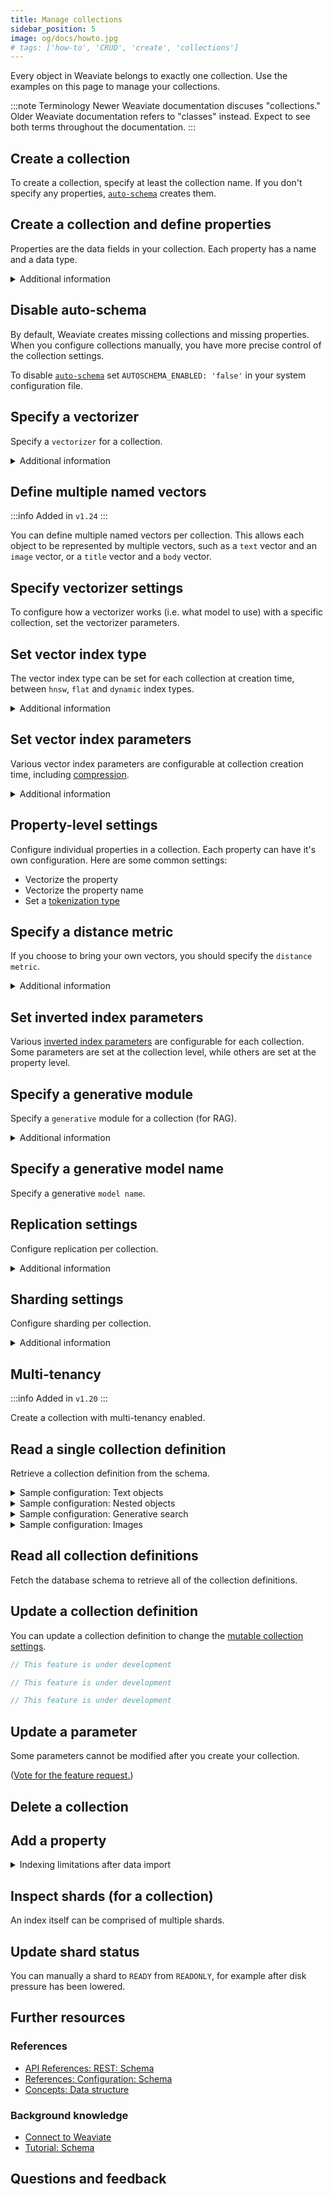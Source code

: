 ```yaml
---
title: Manage collections
sidebar_position: 5
image: og/docs/howto.jpg
# tags: ['how-to', 'CRUD', 'create', 'collections']
---
```



Every object in Weaviate belongs to exactly one collection. Use the examples on this page to manage your collections.

:::note Terminology
Newer Weaviate documentation discuses "collections." Older Weaviate documentation refers to "classes" instead. Expect to see both terms throughout the documentation.
:::

## Create a collection

To create a collection, specify at least the collection name. If you don't specify any properties, [`auto-schema`](../config-refs/schema/index.md#auto-schema) creates them.


<InitialCaps />

<Tabs groupId="languages">
  <TabItem value="py" label="Python Client v4">
    <FilteredTextBlock
      text={PyCode}
      startMarker="# START BasicCreateCollection"
      endMarker="# END BasicCreateCollection"
      language="py"
    />
  </TabItem>

  <TabItem value="py3" label="Python Client v3">
    <FilteredTextBlock
      text={PyCodeV3}
      startMarker="# START BasicCreateCollection"
      endMarker="# END BasicCreateCollection"
      language="py"
    />
  </TabItem>

  <TabItem value="js" label="JS/TS Client v3">
    <FilteredTextBlock
      text={TSCode}
      startMarker="// START BasicCreateCollection"
      endMarker="// END BasicCreateCollection"
      language="ts"
    />
  </TabItem>

  <TabItem value="js2" label="JS/TS Client v2">
    <FilteredTextBlock
      text={TSCodeLegacy}
      startMarker="// START BasicCreateCollection"
      endMarker="// END BasicCreateCollection"
      language="ts"
    />
  </TabItem>

  <TabItem value="java" label="Java">
    <FilteredTextBlock
      text={JavaCode}
      startMarker="// START BasicCreateCollection"
      endMarker="// END BasicCreateCollection"
      language="java"
    />
  </TabItem>

  <TabItem value="go" label="Go">
    <FilteredTextBlock
      text={GoCode}
      startMarker="// START BasicCreateCollection"
      endMarker="// END BasicCreateCollection"
      language="go"
    />
  </TabItem>
</Tabs>

## Create a collection and define properties

Properties are the data fields in your collection. Each property has a name and a data type.

<details>
  <summary>
    Additional information
  </summary>

Use properties to configure additional parameters such as data type, index characteristics, or tokenization.

For details, see:

- [References: Configuration: Schema](/developers/weaviate/config-refs/schema)
- [API References: REST: Schema](/developers/weaviate/api/rest#tag/schema)
- [Available data types](../config-refs/datatypes.md)

</details>

<Tabs groupId="languages">
  <TabItem value="py" label="Python Client v4">
    <FilteredTextBlock
      text={PyCode}
      startMarker="# START CreateCollectionWithProperties"
      endMarker="# END CreateCollectionWithProperties"
      language="py"
    />
  </TabItem>

  <TabItem value="py3" label="Python Client v3">
    <FilteredTextBlock
      text={PyCodeV3}
      startMarker="# START CreateCollectionWithProperties"
      endMarker="# END CreateCollectionWithProperties"
      language="py"
    />
  </TabItem>

  <TabItem value="js" label="JS/TS Client v3">
    <FilteredTextBlock
      text={TSCode}
      startMarker="// START CreateCollectionWithProperties"
      endMarker="// END CreateCollectionWithProperties"
      language="ts"
    />
  </TabItem>

  <TabItem value="js2" label="JS/TS Client v2">
    <FilteredTextBlock
      text={TSCodeLegacy}
      startMarker="// START CreateCollectionWithProperties"
      endMarker="// END CreateCollectionWithProperties"
      language="ts"
    />
  </TabItem>

  <TabItem value="java" label="Java">
    <FilteredTextBlock
      text={JavaCode}
      startMarker="// START CreateCollectionWithProperties"
      endMarker="// END CreateCollectionWithProperties"
      language="java"
    />
  </TabItem>

</Tabs>

## Disable auto-schema

By default, Weaviate creates missing collections and missing properties. When you configure collections manually, you have more precise control of the collection settings.

To disable [`auto-schema`](../config-refs/schema/index.md#auto-schema) set `AUTOSCHEMA_ENABLED: 'false'` in your system configuration file.

## Specify a vectorizer

Specify a `vectorizer` for a collection.

<details>
  <summary>Additional information</summary>

Collection level settings override default values and general configuration parameters such as [environment variables](../config-refs/env-vars.md).

- [Available vectorizers](../modules/retriever-vectorizer-modules/index.md)
- [Vectorizer configuration references](/developers/weaviate/config-refs/schema#vectorizer)

</details>

<Tabs groupId="languages">
  <TabItem value="py" label="Python Client v4">
    <FilteredTextBlock
      text={PyCode}
      startMarker="# START Vectorizer"
      endMarker="# END Vectorizer"
      language="py"
    />
  </TabItem>

  <TabItem value="py3" label="Python Client v3">
    <FilteredTextBlock
      text={PyCodeV3}
      startMarker="# START Vectorizer"
      endMarker="# END Vectorizer"
      language="py"
    />
  </TabItem>

  <TabItem value="js" label="JS/TS Client v3">
    <FilteredTextBlock
      text={TSCode}
      startMarker="// START Vectorizer"
      endMarker="// END Vectorizer"
      language="ts"
    />
  </TabItem>

  <TabItem value="js2" label="JS/TS Client v2">
    <FilteredTextBlock
      text={TSCodeLegacy}
      startMarker="// START Vectorizer"
      endMarker="// END Vectorizer"
      language="ts"
    />
  </TabItem>

  <TabItem value="java" label="Java">
    <FilteredTextBlock
      text={JavaCode}
      startMarker="// START CreateCollectionWithVectorizer"
      endMarker="// END CreateCollectionWithVectorizer"
      language="java"
    />
  </TabItem>

</Tabs>


## Define multiple named vectors

:::info Added in `v1.24`
:::

You can define multiple named vectors per collection. This allows each object to be represented by multiple vectors, such as a `text` vector and an `image` vector, or a `title` vector and a `body` vector.

<Tabs groupId="languages">
  <TabItem value="py" label="Python Client v4">
    <FilteredTextBlock
      text={PyCode}
      startMarker="# START BasicNamedVectors"
      endMarker="# END BasicNamedVectors"
      language="py"
    />
  </TabItem>

  <TabItem value="py3" label="Python Client v3">
    <FilteredTextBlock
      text={PyCodeV3}
      startMarker="# START BasicNamedVectors"
      endMarker="# END BasicNamedVectors"
      language="py"
    />
  </TabItem>

  <TabItem value="js" label="JS/TS Client v3">
    <FilteredTextBlock
      text={TSCode}
      startMarker="// START BasicNamedVectors"
      endMarker="// END BasicNamedVectors"
      language="ts"
    />
  </TabItem>

  <TabItem value="js2" label="JS/TS Client v2">
    <FilteredTextBlock
      text={TSCodeLegacy}
      startMarker="// START BasicNamedVectors"
      endMarker="// END BasicNamedVectors"
      language="ts"
    />
  </TabItem>

  <TabItem value="java" label="Java">
    <FilteredTextBlock
      text={JavaCode}
      startMarker="// START CreateCollectionWithNamedVectors"
      endMarker="// END CreateCollectionWithNamedVectors"
      language="java"
    />
  </TabItem>

</Tabs>

## Specify vectorizer settings

To configure how a vectorizer works (i.e. what model to use) with a specific collection, set the vectorizer parameters.

<Tabs groupId="languages">
  <TabItem value="py" label="Python Client v4">
    <FilteredTextBlock
      text={PyCode}
      startMarker="# START ModuleSettings"
      endMarker="# END ModuleSettings"
      language="py"
    />
  </TabItem>

  <TabItem value="py3" label="Python Client v3">
    <FilteredTextBlock
      text={PyCodeV3}
      startMarker="# START ModuleSettings"
      endMarker="# END ModuleSettings"
      language="py"
    />
  </TabItem>

  <TabItem value="js" label="JS/TS Client v3">
    <FilteredTextBlock
      text={TSCode}
      startMarker="// START ModuleSettings"
      endMarker="// END ModuleSettings"
      language="ts"
    />
  </TabItem>

  <TabItem value="js2" label="JS/TS Client v2">
    <FilteredTextBlock
      text={TSCodeLegacy}
      startMarker="// START ModuleSettings"
      endMarker="// END ModuleSettings"
      language="ts"
    />
  </TabItem>

  <TabItem value="java" label="Java">
    <FilteredTextBlock
      text={JavaCode}
      startMarker="// START ModuleSettings"
      endMarker="// END ModuleSettings"
      language="java"
    />
  </TabItem>

</Tabs>

## Set vector index type

The vector index type can be set for each collection at creation time, between `hnsw`, `flat` and `dynamic` index types.

<Tabs groupId="languages">
  <TabItem value="py" label="Python Client v4">
    <FilteredTextBlock
      text={PyCode}
      startMarker="# START SetVectorIndexType"
      endMarker="# END SetVectorIndexType"
      language="py"
    />
  </TabItem>

  <TabItem value="py3" label="Python Client v3">
    <FilteredTextBlock
      text={PyCodeV3}
      startMarker="# START SetVectorIndexType"
      endMarker="# END SetVectorIndexType"
      language="py"
    />
  </TabItem>

  <TabItem value="js" label="JS/TS Client v3">
    <FilteredTextBlock
      text={TSCode}
      startMarker="// START SetVectorIndexType"
      endMarker="// END SetVectorIndexType"
      language="ts"
    />
  </TabItem>

  <TabItem value="js2" label="JS/TS Client v2">
    <FilteredTextBlock
      text={TSCodeLegacy}
      startMarker="// START SetVectorIndexType"
      endMarker="// END SetVectorIndexType"
      language="ts"
    />
  </TabItem>

  <TabItem value="java" label="Java">
    <FilteredTextBlock
      text={JavaCode}
      startMarker="// START SetVectorIndexType"
      endMarker="// END SetVectorIndexType"
      language="java"
    />
  </TabItem>
</Tabs>

<details>
  <summary>Additional information</summary>

- Read more about index types & compression in [Concepts: Vector index](../concepts/vector-index.md).

</details>

## Set vector index parameters

Various vector index parameters are configurable at collection creation time, including [compression](../configuration/compression/index.md).

<Tabs groupId="languages">
  <TabItem value="py" label="Python Client v4">
    <FilteredTextBlock
      text={PyCode}
      startMarker="# START SetVectorIndexParams"
      endMarker="# END SetVectorIndexParams"
      language="py"
    />
  </TabItem>

  <TabItem value="py3" label="Python Client v3">
    <FilteredTextBlock
      text={PyCodeV3}
      startMarker="# START SetVectorIndexParams"
      endMarker="# END SetVectorIndexParams"
      language="py"
    />
  </TabItem>

  <TabItem value="js" label="JS/TS Client v3">
    <FilteredTextBlock
      text={TSCode}
      startMarker="// START SetVectorIndexParams"
      endMarker="// END SetVectorIndexParams"
      language="ts"
    />
  </TabItem>

  <TabItem value="js2" label="JS/TS Client v2">
    <FilteredTextBlock
      text={TSCodeLegacy}
      startMarker="// START SetVectorIndexParams"
      endMarker="// END SetVectorIndexParams"
      language="ts"
    />
  </TabItem>

  <TabItem value="java" label="Java">
    <FilteredTextBlock
      text={JavaCode}
      startMarker="// START SetVectorIndexParams"
      endMarker="// END SetVectorIndexParams"
      language="java"
    />
  </TabItem>
</Tabs>

<details>
  <summary>Additional information</summary>

- Read more about index types & compression in [Concepts: Vector index](../concepts/vector-index.md).

</details>

## Property-level settings

Configure individual properties in a collection. Each property can have it's own configuration. Here are some common settings:

- Vectorize the property
- Vectorize the property name
- Set a [tokenization type](../config-refs/schema/index.md#tokenization)

<Tabs groupId="languages">
  <TabItem value="py" label="Python Client v4">
    <FilteredTextBlock
      text={PyCode}
      startMarker="# START PropModuleSettings"
      endMarker="# END PropModuleSettings"
      language="py"
    />
  </TabItem>

  <TabItem value="py3" label="Python Client v3">
    <FilteredTextBlock
      text={PyCodeV3}
      startMarker="# START PropModuleSettings"
      endMarker="# END PropModuleSettings"
      language="py"
    />
  </TabItem>

  <TabItem value="js" label="JS/TS Client v3">
    <FilteredTextBlock
      text={TSCode}
      startMarker="// START PropModuleSettings"
      endMarker="// END PropModuleSettings"
      language="ts"
    />
  </TabItem>

  <TabItem value="js2" label="JS/TS Client v2">
    <FilteredTextBlock
      text={TSCodeLegacy}
      startMarker="// START PropModuleSettings"
      endMarker="// END PropModuleSettings"
      language="ts"
    />
  </TabItem>

  <TabItem value="java" label="Java">
    <FilteredTextBlock
      text={JavaCode}
      startMarker="// START PropModuleSettings"
      endMarker="// END PropModuleSettings"
      language="java"
    />
  </TabItem>
</Tabs>

## Specify a distance metric

If you choose to bring your own vectors, you should specify the `distance metric`.

<Tabs groupId="languages">
  <TabItem value="py" label="Python Client v4">
    <FilteredTextBlock
      text={PyCode}
      startMarker="# START DistanceMetric"
      endMarker="# END DistanceMetric"
      language="py"
    />
  </TabItem>

  <TabItem value="py3" label="Python Client v3">
    <FilteredTextBlock
      text={PyCodeV3}
      startMarker="# START DistanceMetric"
      endMarker="# END DistanceMetric"
      language="py"
    />
  </TabItem>

  <TabItem value="js" label="JS/TS Client v3">
    <FilteredTextBlock
      text={TSCode}
      startMarker="// START DistanceMetric"
      endMarker="// END DistanceMetric"
      language="ts"
    />
  </TabItem>

  <TabItem value="js2" label="JS/TS Client v2">
    <FilteredTextBlock
      text={TSCodeLegacy}
      startMarker="// START DistanceMetric"
      endMarker="// END DistanceMetric"
      language="ts"
    />
  </TabItem>

  <TabItem value="java" label="Java">
    <FilteredTextBlock
      text={JavaCode}
      startMarker="// START DistanceMetric"
      endMarker="// END DistanceMetric"
      language="java"
    />
  </TabItem>
</Tabs>

<details>
  <summary>
     Additional information
  </summary>

For details on the configuration parameters, see the following:

- [Distances](../config-refs/distances.md)
- [Vector indexes](../config-refs/schema/vector-index.md)

</details>

## Set inverted index parameters

Various [inverted index parameters](../config-refs/schema/index.md#invertedindexconfig) are configurable for each collection. Some parameters are set at the collection level, while others are set at the property level.

<Tabs groupId="languages">
  <TabItem value="py" label="Python Client v4">
    <FilteredTextBlock
      text={PyCode}
      startMarker="# START SetInvertedIndexParams"
      endMarker="# END SetInvertedIndexParams"
      language="py"
    />
  </TabItem>

  <TabItem value="py3" label="Python Client v3">
    <FilteredTextBlock
      text={PyCodeV3}
      startMarker="# START SetInvertedIndexParams"
      endMarker="# END SetInvertedIndexParams"
      language="py"
    />
  </TabItem>

  <TabItem value="js" label="JS/TS Client v3">
    <FilteredTextBlock
      text={TSCode}
      startMarker="// START SetInvertedIndexParams"
      endMarker="// END SetInvertedIndexParams"
      language="ts"
    />
  </TabItem>

  <TabItem value="js2" label="JS/TS Client v2">
    <FilteredTextBlock
      text={TSCodeLegacy}
      startMarker="// START SetInvertedIndexParams"
      endMarker="// END SetInvertedIndexParams"
      language="ts"
    />
  </TabItem>
</Tabs>

## Specify a generative module

Specify a `generative` module for a collection (for RAG).

<details>
  <summary>Additional information</summary>

- [Available generative modules](../modules/reader-generator-modules/index.md)

</details>

<Tabs groupId="languages">
  <TabItem value="py" label="Python Client v4">
    <FilteredTextBlock
      text={PyCode}
      startMarker="# START SetGenerative"
      endMarker="# END SetGenerative"
      language="py"
    />
  </TabItem>

  <TabItem value="py3" label="Python Client v3">
    <FilteredTextBlock
      text={PyCodeV3}
      startMarker="# START SetGenerative"
      endMarker="# END SetGenerative"
      language="py"
    />
  </TabItem>

  <TabItem value="js" label="JS/TS Client v3">
    <FilteredTextBlock
      text={TSCode}
      startMarker="// START SetGenerative"
      endMarker="// END SetGenerative"
      language="ts"
    />
  </TabItem>

  <TabItem value="js2" label="JS/TS Client v2">
    <FilteredTextBlock
      text={TSCodeLegacy}
      startMarker="// START SetGenerative"
      endMarker="// END SetGenerative"
      language="ts"
    />
  </TabItem>
</Tabs>

## Specify a generative model name

Specify a generative `model name`.

<Tabs groupId="languages">
  <TabItem value="py" label="Python Client v4">
    <FilteredTextBlock
      text={PyCode}
      startMarker="# START SetGenModel"
      endMarker="# END SetGenModel"
      language="py"
    />
  </TabItem>

  <TabItem value="py3" label="Python Client v3">
    <FilteredTextBlock
      text={PyCodeV3}
      startMarker="# START SetGenModel"
      endMarker="# END SetGenModel"
      language="py"
    />
  </TabItem>

  <TabItem value="js" label="JS/TS Client v3">
    <FilteredTextBlock
      text={TSCode}
      startMarker="// START SetGenModel"
      endMarker="// END SetGenModel"
      language="ts"
    />
  </TabItem>

  <TabItem value="js2" label="JS/TS Client v2">
    <FilteredTextBlock
      text={TSCodeLegacy}
      startMarker="// START SetGenModel"
      endMarker="// END SetGenModel"
      language="ts"
    />
  </TabItem>
</Tabs>

## Replication settings


<RaftRFChangeWarning/>

Configure replication per collection.


<ReplicationConfigWithAsyncRepair />

<details>
  <summary>
     Additional information
  </summary>

To use replication factors greater than one, use a [multi-node deployment](../installation/docker-compose.md#multi-node-setup).

For details on the configuration parameters, see the following:

- [Replication](/developers/weaviate/config-refs/schema#replicationconfig)

</details>

## Sharding settings

Configure sharding per collection.

<Tabs groupId="languages">
  <TabItem value="py" label="Python Client v4">
    <FilteredTextBlock
      text={PyCode}
      startMarker="# START ShardingSettings"
      endMarker="# END ShardingSettings"
      language="py"
    />
  </TabItem>

  <TabItem value="py3" label="Python Client v3">
    <FilteredTextBlock
      text={PyCodeV3}
      startMarker="# START ShardingSettings"
      endMarker="# END ShardingSettings"
      language="py"
    />
  </TabItem>

  <TabItem value="js" label="JS/TS Client v3">
    <FilteredTextBlock
      text={TSCode}
      startMarker="// START ShardingSettings"
      endMarker="// END ShardingSettings"
      language="ts"
    />
  </TabItem>

  <TabItem value="js2" label="JS/TS Client v2">
    <FilteredTextBlock
      text={TSCodeLegacy}
      startMarker="// START ShardingSettings"
      endMarker="// END ShardingSettings"
      language="ts"
    />
  </TabItem>
</Tabs>

<details>
  <summary>
     Additional information
  </summary>

For details on the configuration parameters, see the following:

- [Sharding](/developers/weaviate/config-refs/schema#shardingconfig)

</details>

## Multi-tenancy

:::info Added in `v1.20`
:::

Create a collection with multi-tenancy enabled.

<Tabs groupId="languages">
  <TabItem value="py" label="Python Client v4">
    <FilteredTextBlock
      text={PyCode}
      startMarker="# START Multi-tenancy"
      endMarker="# END Multi-tenancy"
      language="py"
    />
  </TabItem>

  <TabItem value="py3" label="Python Client v3">
    <FilteredTextBlock
      text={PyCodeV3}
      startMarker="# START Multi-tenancy"
      endMarker="# END Multi-tenancy"
      language="py"
    />
  </TabItem>

  <TabItem value="js" label="JS/TS Client v3">
    <FilteredTextBlock
      text={TSCode}
      startMarker="// START Multi-tenancy"
      endMarker="// END Multi-tenancy"
      language="ts"
    />
  </TabItem>

  <TabItem value="js2" label="JS/TS Client v2">
    <FilteredTextBlock
      text={TSCodeLegacy}
      startMarker="// START Multi-tenancy"
      endMarker="// END Multi-tenancy"
      language="ts"
    />
  </TabItem>
</Tabs>

## Read a single collection definition

Retrieve a collection definition from the schema.

<Tabs groupId="languages">
  <TabItem value="py" label="Python Client v4">
    <FilteredTextBlock
      text={PyCode}
      startMarker="# START ReadOneCollection"
      endMarker="# END ReadOneCollection"
      language="py"
    />
  </TabItem>
  <TabItem value="py3" label="Python Client v3">
    <FilteredTextBlock
      text={PyCodeV3}
      startMarker="# START ReadOneCollection"
      endMarker="# END ReadOneCollection"
      language="py"
    />
  </TabItem>

  <TabItem value="js" label="JS/TS Client v3">
    <FilteredTextBlock
      text={TSCode}
      startMarker="// START ReadOneCollection"
      endMarker="// END ReadOneCollection"
      language="ts"
    />
  </TabItem>

  <TabItem value="js2" label="JS/TS Client v2">
    <FilteredTextBlock
      text={TSCodeLegacy}
      startMarker="// START ReadOneCollection"
      endMarker="// END ReadOneCollection"
      language="ts"
    />
  </TabItem>

  <TabItem value="java" label="Java">
    <FilteredTextBlock
      text={JavaCode}
      startMarker="// START ReadOneCollection"
      endMarker="// END ReadOneCollection"
      language="java"
    />
  </TabItem>

  <TabItem value="go" label="Go">
    <FilteredTextBlock
      text={GoCode}
      startMarker="// START ReadOneCollection"
      endMarker="// END ReadOneCollection"
      language="go"
    />
  </TabItem>
</Tabs>

<details>
  <summary>Sample configuration: Text objects</summary>

This configuration for text objects defines the following:

- The collection name (`Article`)
- The vectorizer module (`text2vec-cohere`) and model (`embed-multilingual-v2.0`)
- A set of properties (`title`, `body`) with `text` data types.

```json
{
    "class": "Article",
    "vectorizer": "text2vec-cohere",
    "moduleConfig": {
        "text2vec-cohere": {
            "model": "embed-multilingual-v2.0",
        },
    },
    "properties": [
        {
            "name": "title",
            "dataType": ["text"]
        },
        {
            "name": "body",
            "dataType": ["text"]
        },
    ],
}
```

</details>

<details>
  <summary>Sample configuration: Nested objects</summary>

:::info Added in `v1.22`
:::

This configuration for nested objects defines the following:

- The collection name (`Person`)
- The vectorizer module (`text2vec-huggingface`)
- A set of properties (`last_name`, `address`)

    - `last_name` has `text` data type
    - `address` has `object` data type

- The `address` property has two nested properties (`street` and `city`)

```json
{
    "class": "Person",
    "vectorizer": "text2vec-huggingface",
    "properties": [
        {
            "dataType": ["text"],
            "name": "last_name",
        },
        {
            "dataType": ["object"],
            "name": "address",
            "nestedProperties": [
                {"dataType": ["text"], "name": "street"},
                {"dataType": ["text"], "name": "city"}
            ],
        }
    ],
}
```

</details>

<details>
  <summary>Sample configuration: Generative search</summary>

This configuration for [generative search](../search/generative.md) defines the following:

- The collection name (`Article`)
- The default vectorizer module (`text2vec-openai`)
- The generative module (`generative-openai`)
- A set of properties (`title`, `chunk`, `chunk_no` and `url`)
- The tokenization option for the `url` property
- The vectorization option (`skip` vectorization) for the `url` property

```json
{
    "class": "Article",
    "vectorizer": "text2vec-openai",
    "vectorIndexConfig": {
        "distance": "cosine",
    },
    "moduleConfig": {
        "generative-openai": {}
    },
    "properties": [
        {
            "name": "title",
            "dataType": ["text"]
        },
        {
            "name": "chunk",
            "dataType": ["text"]
        },
        {
            "name": "chunk_no",
            "dataType": ["int"]
        },
        {
            "name": "url",
            "dataType": ["text"],
            "tokenization": "field",
            "moduleConfig": {
                "text2vec-openai": {
                    "skip": true
                },
            }
        },
    ],
}

```

</details>

<details>
  <summary>Sample configuration: Images</summary>

This configuration for image search defines the following:

- The collection name (`Image`)
- The vectorizer module (`img2vec-neural`)

  - The `image` property configures collection to store image data.

- The vector index distance metric (`cosine`)
- A set of properties (`image`), with the `image` property set as `blob`.

For image searches, see [Image search](../search/image.md).

```json
{
    "class": "Image",
    "vectorizer": "img2vec-neural",
    "vectorIndexConfig": {
        "distance": "cosine",
    },
    "moduleConfig": {
        "img2vec-neural": {
            "imageFields": [
                "image"
            ]
        }
    },
    "properties": [
        {
            "name": "image",
            "dataType": ["blob"]
        },
    ],
}
```

</details>

## Read all collection definitions

Fetch the database schema to retrieve all of the collection definitions.

<Tabs groupId="languages">
  <TabItem value="py" label="Python Client v4">
    <FilteredTextBlock
      text={PyCode}
      startMarker="# START ReadAllCollections"
      endMarker="# END ReadAllCollections"
      language="py"
    />
  </TabItem>

  <TabItem value="py3" label="Python Client v3">
    <FilteredTextBlock
      text={PyCodeV3}
      startMarker="# START ReadAllCollections"
      endMarker="# END ReadAllCollections"
      language="py"
    />
  </TabItem>

  <TabItem value="js" label="JS/TS Client v3">
    <FilteredTextBlock
      text={TSCode}
      startMarker="// START ReadAllCollections"
      endMarker="// END ReadAllCollections"
      language="ts"
    />
  </TabItem>

  <TabItem value="js2" label="JS/TS Client v2">
    <FilteredTextBlock
      text={TSCodeLegacy}
      startMarker="// START ReadAllCollections"
      endMarker="// END ReadAllCollections"
      language="ts"
    />
  </TabItem>

  <TabItem value="java" label="Java">
    <FilteredTextBlock
      text={JavaCode}
      startMarker="// START ReadAllCollections"
      endMarker="// END ReadAllCollections"
      language="java"
    />
  </TabItem>

  <TabItem value="go" label="Go">
    <FilteredTextBlock
      text={GoCode}
      startMarker="// START ReadAllCollections"
      endMarker="// END ReadAllCollections"
      language="go"
    />
  </TabItem>
</Tabs>

## Update a collection definition

<RaftRFChangeWarning/>

You can update a collection definition to change the [mutable collection settings](../config-refs/schema/index.md#mutability).

<Tabs groupId="languages">
  <TabItem value="py" label="Python Client v4">
    <FilteredTextBlock
      text={PyCode}
      startMarker="# START UpdateCollection"
      endMarker="# END UpdateCollection"
      language="py"
    />
  </TabItem>

  <TabItem value="py3" label="Python Client v3">
    <FilteredTextBlock
      text={PyCodeV3}
      startMarker="# START UpdateCollection"
      endMarker="# END UpdateCollection"
      language="py"
    />
  </TabItem>

  <TabItem value="js" label="JS/TS Client v3">
    <FilteredTextBlock
      text={TSCode}
      startMarker="// START UpdateCollection"
      endMarker="// END UpdateCollection"
      language="ts"
    />
  </TabItem>

  <TabItem value="js2" label="JS/TS Client v2">

```ts
// This feature is under development
```

  </TabItem>

  <TabItem value="java" label="Java">

```java
// This feature is under development
```

  </TabItem>

  <TabItem value="go" label="Go">

```go
// This feature is under development
```

  </TabItem>
</Tabs>

## Update a parameter

Some parameters cannot be modified after you create your collection.

<Tabs groupId="languages">
  <TabItem value="py" label="Python Client v4">
    <FilteredTextBlock
      text={PyCode}
      startMarker="# START ModifyParam"
      endMarker="# END ModifyParam"
      language="py"
    />
  </TabItem>

  <TabItem value="py3" label="Python Client v3">
    <FilteredTextBlock
      text={PyCodeV3}
      startMarker="# START ModifyParam"
      endMarker="# END ModifyParam"
      language="py"
    />
  </TabItem>

  <TabItem value="js" label="JS/TS Client v3">
    <FilteredTextBlock
      text={TSCode}
      startMarker="// START ModifyParam"
      endMarker="// END ModifyParam"
      language="ts"
    />
  </TabItem>

  <TabItem value="js2" label="JS/TS Client v2">

  ([Vote for the feature request.](https://github.com/weaviate/typescript-client/issues/72))

  </TabItem>
</Tabs>

## Delete a collection


<CautionSchemaDeleteClass />

## Add a property

<details>
  <summary>
    Indexing limitations after data import
  </summary>

There are no index limitations when you add collection properties before you import data.

If you add a new property after you import data, there is an impact on indexing.<br/><br/>

Property indexes are built at import time. If you add a new property after importing some data, pre-existing objects index aren't automatically updated to add the new property. This means pre-existing objects aren't added to the new property index. Queries may return unexpected results because the index only includes new objects.<br/><br/>

To create an index that includes all of the objects in a collection, do one of the following:

- New collections: Add all of the collection's properties before importing objects.
- Existing collections: Export the existing data from the collection. Re-create it with the new property. Import the data into the updated collection.

We are working on a re-indexing API to allow you to re-index the data after adding a property. This will be available in a future release.

</details>


<CodeSchemaAddProperties />

## Inspect shards (for a collection)

An index itself can be comprised of multiple shards.


<CodeSchemaShardsGet />

## Update shard status

You can manually a shard to `READY` from `READONLY`, for example after disk pressure has been lowered.


<CodeSchemaShardsUpdate />

## Further resources

### References

- [API References: REST: Schema](/developers/weaviate/api/rest#tag/schema/post/schema)
- [References: Configuration: Schema](/developers/weaviate/config-refs/schema)
- [Concepts: Data structure](../concepts/data.md)

### Background knowledge

- [Connect to Weaviate](/developers/weaviate/connections/index.mdx)
- [Tutorial: Schema](../starter-guides/schema.md)

## Questions and feedback


<DocsFeedback/>
